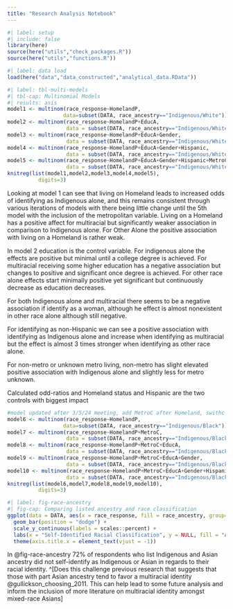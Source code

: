 ```yaml
---
title: "Research Analysis Notebook"
---
```


```r
#| label: setup
#| include: false
library(here)
source(here("utils","check_packages.R"))
source(here("utils","functions.R"))
```

```r
#| label: data load
load(here("data","data_constructed","analytical_data.RData"))
```

```r
#| label: tbl-multi-models
#| tbl-cap: Multinomial Models
#| results: asis
model1 <- multinom(race_response~HomelandP,
                  data=subset(DATA, race_ancestry=="Indigenous/White"))
model2 <- multinom(race_response~HomelandP+EducA,
                   data = subset(DATA, race_ancestry=="Indigenous/White"))
model3 <- multinom(race_response~HomelandP+EducA+Gender,
                   data = subset(DATA, race_ancestry=="Indigenous/White"))
model4 <- multinom(race_response~HomelandP+EducA+Gender+Hispanic,
                   data = subset(DATA, race_ancestry=="Indigenous/White"))
model5 <- multinom(race_response~HomelandP+EducA+Gender+Hispanic+MetroC,
                   data = subset(DATA, race_ancestry=="Indigenous/White"))
knitreg(list(model1,model2,model3,model4,model5),
          digits=3)
```

Looking at model 1 can see that living on Homeland leads to increased odds of identifying as Indigenous alone, and this remains consistent through various iterations of models with there being little change until the 5th model with the inclusion of the metropolitan variable. Living on a Homeland has a positive affect for multiracial but significantly weaker association in comparison to Indigenous alone. For Other Alone the positive association with living on a Homeland is rather weak.

In model 2 education is the control variable. For indigenous alone the effects are positive but minimal until a college degree is achieved. For multiracial receiving some higher education has a negative association but changes to positive and significant once degree is achieved. For other race alone effects start minimally positive yet significant but continuously decrease as education decreases.

For both Indigenous alone and multiracial there seems to be a negative association if identify as a woman, although he effect is almost nonexistent in other race alone although still negative.

For identifying as non-Hispanic we can see a positive association with identifying as Indigenous alone and increase when identifying as multiracial but the effect is almost 3 times stronger when identifying as other race alone.

For non-metro or unknown metro living, non-metro has slight elevated positive association with Indigenous alone and slightly less for metro unknown.

Calculated odd-ratios and Homeland status and Hispanic are the two controls with biggest impact

```r
#model updated after 3/5/24 meeting, add MetroC after Homeland, swithc ref group
model6 <- multinom(race_response~HomelandP,
                  data=subset(DATA, race_ancestry=="Indigenous/Black"))
model7 <- multinom(race_response~HomelandP+MetroC,
                   data = subset(DATA, race_ancestry=="Indigenous/Black"))
model8 <- multinom(race_response~HomelandP+MetroC+EducA,
                   data = subset(DATA, race_ancestry=="Indigenous/Black"))
model9 <- multinom(race_response~HomelandP+MetroC+EducA+Gender,
                   data = subset(DATA, race_ancestry=="Indigenous/Black"))
model10 <- multinom(race_response~HomelandP+MetroC+EducA+Gender+Hispanic,
                   data = subset(DATA, race_ancestry=="Indigenous/Black"))
knitreg(list(model6,model7,model8,model9,model10),
          digits=3)
```

```r
#| label: fig-race-ancestry
#| fig-cap: Comparing listed ancestry and race classification
ggplot(data = DATA, aes(x = race_response, fill = race_ancestry, group=race_ancestry, y=after_stat(prop))) + 
  geom_bar(position = "dodge") +
  scale_y_continuous(labels = scales::percent) +
  labs(x = "Self-Identified Racial Classification", y = NULL, fill = "Ancestry")+
  theme(axis.title.x = element_text(vjust = -1)) 
```

In @fig-race-ancestry 72% of respondents who list Indigenous and Asian ancestry did not self-identify as Indigenous or Asian in regards to their racial identity. \^[Does this challenge previous research that suggests that those with part Asian ancestry tend to favor a multiracial identity @gullickson_choosing_2011. This can help lead to some future analysis and inform the inclusion of more literature on multiracial identity amongst mixed-race Asians]
